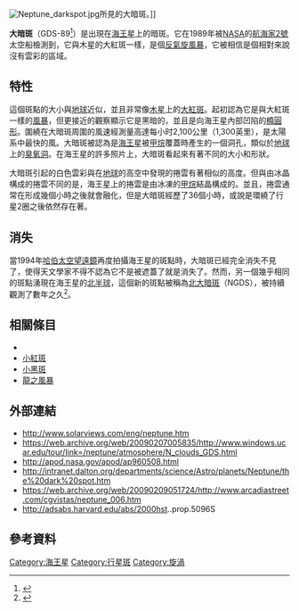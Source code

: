 [[Image:Neptune_darkspot.jpg|thumbnail]]所見的大暗斑。]]

'''大暗斑'''（GDS-89<ref>{{cite journal
 | last=Hammel | first=H. B.
 | coauthors=Lockwood, G. W.; Mills, J. R.; Barnet, C. D.
 | title=Hubble Space Telescope Imaging of Neptune's Cloud Structure in 1994
 | journal=Science | year=1995 | volume=268
 | issue=5218 | pages=1740–1742
 | doi=10.1126/science.268.5218.1740
 | accessdate=2008-02-27
 | pmid=17834994 }}</ref>）是出現在[[海王星|海王星]]上的暗斑。它在1989年被[[NASA|NASA]]的[[航海家2號|航海家2號]]太空船檢測到，它與木星的大紅斑一樣，是個[[反氣旋風暴|反氣旋風暴]]，它被相信是個相對來說沒有雲彩的區域。

== 特性 ==
這個斑點的大小與[[地球|地球]]近似，並且非常像[[木星|木星]]上的[[大紅斑|大紅斑]]。起初認為它是與大紅斑一樣的[[風暴|風暴]]，但更接近的觀察顯示它是黑暗的，並且是向海王星內部凹陷的[[橢圓|橢圓形]]。圍繞在大暗斑周圍的風速經測量高達每小时2,100公里（1,300英里），是太陽系中最快的風。大暗斑被認為是[[海王星|海王星]]被[[甲烷|甲烷]]覆蓋時產生的一個洞孔，類似於[[地球|地球]]上的[[臭氧洞|臭氧洞]]。在海王星的許多照片上，大暗斑看起來有著不同的大小和形狀。

大暗斑引起的白色雲彩與在[[地球|地球]]的高空中發現的捲雲有著相似的高度。但與由冰晶構成的捲雲不同的是，海王星上的捲雲是由冰凍的[[甲烷|甲烷]]結晶構成的。並且，捲雲通常在形成幾個小時之後就會融化，但是大暗斑經歷了36個小時，或說是環繞了行星2圈之後依然存在著。

== 消失 ==
當1994年[[哈伯太空望遠鏡|哈伯太空望遠鏡]]再度拍攝海王星的斑點時，大暗斑已經完全消失不見了，使得天文學家不得不認為它不是被遮蓋了就是消失了。然而，另一個幾乎相同的斑點湧現在海王星的[[北半球|北半球]]，這個新的斑點被稱為[[北大暗斑|北大暗斑]]（NGDS），被持續觀測了數年之久<ref>{{Cite web |url=http://www.solarviews.com/eng/neptune.htm |title=Neptune |accessdate=2008-12-29 |archive-date=2007-07-15 |archive-url=https://web.archive.org/web/20070715223035/http://www.solarviews.com/eng/neptune.htm |dead-url=yes }}</ref>。

== 相關條目 ==
*{{link-en|地球外氣旋|Extraterrestrial vortex}}
*[[小紅斑|小紅斑]]
*[[小黑斑|小黑斑]]
*[[龍之風暴|龍之風暴]]

== 外部連結 ==
*http://www.solarviews.com/eng/neptune.htm{{Wayback|url=http://www.solarviews.com/eng/neptune.htm |date=20070715223035 }}
*https://web.archive.org/web/20090207005835/http://www.windows.ucar.edu/tour/link=/neptune/atmosphere/N_clouds_GDS.html
*http://apod.nasa.gov/apod/ap960508.html{{Wayback|url=http://apod.nasa.gov/apod/ap960508.html |date=20070912224600 }}
*http://intranet.dalton.org/departments/science/Astro/planets/Neptune/the%20dark%20spot.htm{{Wayback|url=http://intranet.dalton.org/departments/science/Astro/planets/Neptune/the%20dark%20spot.htm |date=20110725215712 }}
*https://web.archive.org/web/20090209051724/http://www.arcadiastreet.com/cgvistas/neptune_006.htm
*http://adsabs.harvard.edu/abs/2000hst..prop.5096S {{Wayback|url=http://adsabs.harvard.edu/abs/2000hst..prop.5096S |date=20071219042622 }}

== 參考資料 ==
<references/>

{{海王星}}

[[Category:海王星|Category:海王星]]
[[Category:行星斑|Category:行星斑]]
[[Category:旋渦|Category:旋渦]]